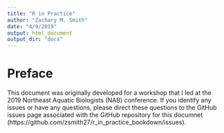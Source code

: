 ```yaml
---
title: "R in Practice"
author: "Zachary M. Smith"
date: "4/9/2019"
output: html_document
output_dir: "docs"
---
```


# Preface

This document was originally developed for a workshop that I led at the 2019 Northeast Aquatic Biologists (NAB) conference. If you identify any issues or have any questions, please direct these questions to the GitHub issues page associated with the GitHub repository for this documnet (https://github.com/zsmith27/r_in_practice_bookdown/issues).